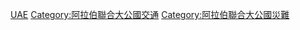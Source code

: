 [[Category:亚洲各国交通事故|UAE]]
[[Category:阿拉伯聯合大公國交通|Category:阿拉伯聯合大公國交通]]
[[Category:阿拉伯聯合大公國災難|Category:阿拉伯聯合大公國災難]]